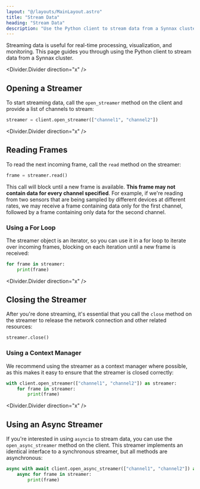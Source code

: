 ```yaml
---
layout: "@/layouts/MainLayout.astro"
title: "Stream Data"
heading: "Stream Data"
description: "Use the Python client to stream data from a Synnax cluster."
---
```


Streaming data is useful for real-time processing, visualization, and
monitoring. This page guides you through using the Python client to stream data
from a Synnax cluster.

<Divider.Divider direction="x" />

## Opening a Streamer

To start streaming data, call the `open_streamer` method on the client and
provide a list of channels to stream:

```python
streamer = client.open_streamer(["channel1", "channel2"])
```

<Divider.Divider direction="x" />

## Reading Frames

To read the next incoming frame, call the `read` method on the streamer:

```python
frame = streamer.read()
```

This call will block until a new frame is available. **This frame may not
contain data for every channel specified**. For example, if we're reading from
two sensors that are being sampled by different devices at different rates, we
may receive a frame containing data only for the first channel, followed by a
frame containing only data for the second channel.

### Using a For Loop

The streamer object is an iterator, so you can use it in a for loop to iterate
over incoming frames, blocking on each iteration until a new frame is received:

```python
for frame in streamer:
    print(frame)
```

<Divider.Divider direction="x" />

## Closing the Streamer

After you're done streaming, it's essential that you call the `close` method on
the streamer to release the network connection and other related resources:

```python
streamer.close()
```

### Using a Context Manager

We recommend using the streamer as a context manager where possible, as this
makes it easy to ensure that the streamer is closed correctly:

```python
with client.open_streamer(["channel1", "channel2"]) as streamer:
    for frame in streamer:
        print(frame)
```

<Divider.Divider direction="x" />

## Using an Async Streamer

If you're interested in using `asyncio` to stream data, you can use the
`open_async_streamer` method on the client. This streamer implements an
identical interface to a synchronous streamer, but all methods are asynchronous:

```python
async with await client.open_async_streamer(["channel1", "channel2"]) as streamer:
    async for frame in streamer:
        print(frame)
```

